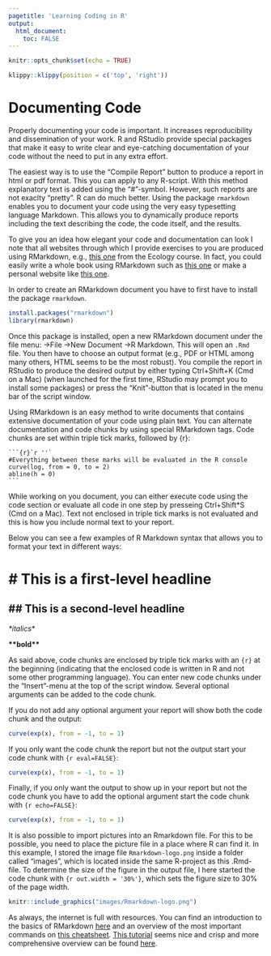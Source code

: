 ```yaml
---
pagetitle: 'Learning Coding in R'
output: 
  html_document:
    toc: FALSE
---
```


```r
knitr::opts_chunk$set(echo = TRUE)
```

```r
klippy::klippy(position = c('top', 'right'))
```

# Documenting Code

Properly documenting your code is important. It increases reproducibility and dissemination of your work. R and RStudio provide special packages that make it easy to write clear and eye-catching documentation of your code without the need to put in any extra effort.

The easiest way is to use the "Compile Report" button to produce a report in html or pdf format. This you can apply to any R-script. With this method explanatory text is added using the "#"-symbol. However, such reports are not exaclty "pretty". R can do much better. Using the package ```rmarkdown``` enables you to document your code using the very easy typesetting language Markdown. This allows you to dynamically produce reports including the text describing the code, the code itself, and the results.

To give you an idea how elegant your code and documentation can look I note that all websites through which I provide exercises to you are produced using RMarkdown, e.g., [this one](https://clausrueffler.github.io/ecology-course/Competition.html) from the Ecology course. In fact, you could easily write a whole book using RMarkdown such as [this one](https://bookdown.org/yihui/rmarkdown-cookbook/) or make a personal website like [this one](https://clausrueffler.github.io/).

In order to create an RMarkdown document you have to first have to install the package ```rmarkdown```.

```r
install.packages("rmarkdown")
library(rmarkdown)
```

Once this package is installed, open a new RMarkdown document under the file menu: ->File ->New Document ->R Markdown. This will open an ```.Rmd``` file. You then have to choose an output format (e.g., PDF or HTML among many others, HTML seems to be the most robust). You compile the report in RStudio to produce the desired output by either typing Ctrl+Shift+K (Cmd on a Mac) (when launched for the first time, RStudio may prompt you to install some packages) or press the "Knit"-button that is located in the menu bar of the script window.

Using RMarkdown is an  easy method to write documents that contains extensive documentation of your code using plain text. You can alternate documentation and code chunks by using special RMarkdown tags. Code chunks are set within triple tick marks, followed by {r}:

````
```{r}`r ''`
#Everything between these marks will be evaluated in the R console
curve(log, from = 0, to = 2)
abline(h = 0)
```
````

While working on you document, you can either execute code using the code section or evaluate all code in one step by presseing Ctrl+Shift*S (Cmd on a Mac). Text not enclosed in triple tick marks is not evaluated and this is how you include normal text to your report.

Below you can see a few examples of R Markdown syntax that allows you to format your text in different ways:

# \# This is a first-level headline

## \## This is a second-level headline

*\*italics*\*

**\*\*bold\*\***

As said above, code chunks are enclosed by triple tick marks with an ```{r}``` at the beginning (indicating that the enclosed code is written in R and not some other programming language). You can enter new code chunks under the "Insert"-menu at the top of the script window. Several optional arguments can be added to the code chunk. 

If you do not add any optional argument your report will show both the code chunk and the output:

```r
curve(exp(x), from = -1, to = 1)
```

If you only want the code chunk the report but not the output start your code chunk with ```{r eval=FALSE}```:

```r
curve(exp(x), from = -1, to = 1)
```

Finally, if you only want the output to show up in your report but not the code chunk you have to add the optional argument start the code chunk with ```{r echo=FALSE}```:

```r
curve(exp(x), from = -1, to = 1)
```

It is also possible to import pictures into an Rmarkdown file. For this to be possible, you need to place the picture file in a place where R can find it. In this example, I stored the image file ```Rmarkdown-logo.png``` inside a folder called "images", which is located inside the same R-project as this .Rmd-file. To determine the size of the figure in the output file, I here started the code chunk with ```{r out.width = '30%'}```, which sets the figure size to 30% of the page width. 

```r
knitr::include_graphics("images/Rmarkdown-logo.png")
```

As always, the internet is full with resources. You can find an introduction to the basics of RMarkdown [here](https://rmarkdown.rstudio.com/lesson-1.html) and an overview of the most important commands on [this cheatsheet](https://www.rstudio.com/wp-content/uploads/2015/02/rmarkdown-cheatsheet.pdf). [This tutorial](https://m-clark.github.io/Introduction-to-Rmarkdown/) seems nice and crisp and more comprehensive overview can be found [here](https://bookdown.org/yihui/rmarkdown/).

